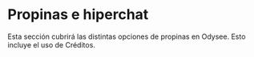 # Propinas e hiperchat

Esta sección cubrirá las distintas opciones de propinas en Odysee. Esto incluye el uso de Créditos.

<CategoryCards/>
